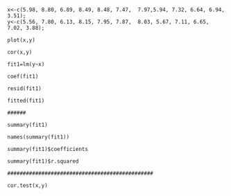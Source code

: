 
<pre><code>        
x<-c(5.98, 8.80, 6.89, 8.49, 8.48, 7.47,  7.97,5.94, 7.32, 6.64, 6.94, 3.51);
y<-c(5.56, 7.80, 6.13, 8.15, 7.95, 7.87,  8.03, 5.67, 7.11, 6.65, 7.02, 3.88);

plot(x,y)

cor(x,y)

fit1=lm(y~x)

coef(fit1)

resid(fit1)

fitted(fit1)

######

summary(fit1)

names(summary(fit1))

summary(fit1)$coefficients

summary(fit1)$r.squared

###############################################

cor.test(x,y)


</code></pre>

